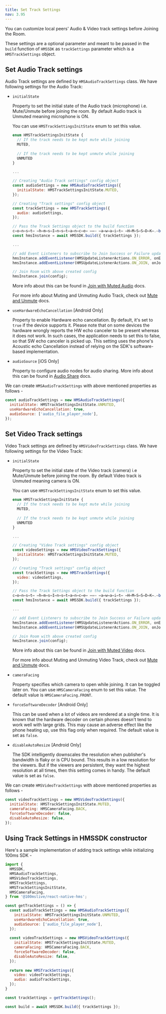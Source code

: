 ```yaml
---
title: Set Track Settings
nav: 3.95
---
```


You can customize local peers' Audio & Video track settings before Joining the Room. 

These settings are a optional parameter and meant to be passed in the `build` function of `HMSSDK` as `trackSettings` parameter which is a `HMSTrackSettings` object.


## Set Audio Track settings

Audio Track settings are defined by `HMSAudioTrackSettings` class. We have following settings for the Audio Track:

- `initialState`

  Property to set the initial state of the Audio track (microphone) i.e. Mute/Unmute before joining the room. By default Audio track is Unmuted meaning microphone is ON.
  
  You can use `HMSTrackSettingsInitState` enum to set this value.

  ```js
  enum HMSTrackSettingsInitState {
    // If the track needs to be kept mute while joining
    MUTED,
    
    // If the track needs to be kept unmute while joining  
    UNMUTED
  }

  ...

  // Creating "Audio Track settings" config object
  const audioSettings = new HMSAudioTrackSettings({
    initialState: HMSTrackSettingsInitState.MUTED,
  });

  // Creating "Track settings" config object
  const trackSettings = new HMSTrackSettings({
    audio: audioSettings,
  });

  // Pass the Track Settings object to the build function
  c̶o̶n̶s̶t̶ ̶h̶m̶s̶I̶n̶s̶t̶a̶n̶c̶e̶ ̶=̶ ̶a̶w̶a̶i̶t̶ ̶H̶M̶S̶S̶D̶K̶.̶b̶u̶i̶l̶d̶(̶)̶;̶
  const hmsInstance = await HMSSDK.build({ trackSettings });

  ...

  // add Event Listeners to subscribe to Join Success or Failure updates
  hmsInstance.addEventListener(HMSUpdateListenerActions.ON_ERROR, onError);
  hmsInstance.addEventListener(HMSUpdateListenerActions.ON_JOIN, onJoin);

  // Join Room with above created config
  hmsInstance.join(config);
  ```
  
  More info about this can be found in [Join with Muted Audio](../features/join#join-with-muted-audio-video) docs.

  For more info about Muting and Unmuting Audio Track, check out [Mute and Unmute](../features/mute) docs.

- `useHardwareEchoCancellation` [Android Only]

  Property to enable Hardware echo cancellation. By default, it's set to `true` if the device supports it. Please note that on some devices the hardware wrongly reports the HW echo canceler to be present whereas it does not work. In such cases, the application needs to set this to false, so that SW echo canceler is picked up. This setting uses the phone's Acoustic echo Cancellation instead of relying on the SDK's software-based implementation.

- `audioSource` [iOS Only]

  Property to configure audio nodes for audio sharing. More info about this can be found in [Audio Share](../features/audio-share) docs.


We can create `HMSAudioTrackSettings` with above mentioned properties as follows -

```js
const audioTrackSettings = new HMSAudioTrackSettings({
  initialState: HMSTrackSettingsInitState.UNMUTED,
  useHardwareEchoCancellation: true,
  audioSource: ['audio_file_player_node'],
});
```


## Set Video Track settings

Video Track settings are defined by `HMSVideoTrackSettings` class. We have following settings for the Video Track:

- `initialState`

  Property to set the initial state of the Video track (camera) i.e Mute/Unmute before joining the room. By default Video track is Unmuted meaning camera is ON.
  
  You can use `HMSTrackSettingsInitState` enum to set this value.

  ```js
  enum HMSTrackSettingsInitState {
    // If the track needs to be kept mute while joining
    MUTED,
    
    // If the track needs to be kept unmute while joining  
    UNMUTED
  }

  ...

  // Creating "Video Track settings" config object
  const videoSettings = new HMSVideoTrackSettings({
    initialState: HMSTrackSettingsInitState.MUTED,
  });

  // Creating "Track settings" config object
  const trackSettings = new HMSTrackSettings({
    video: videoSettings,
  });

  // Pass the Track Settings object to the build function
  c̶o̶n̶s̶t̶ ̶h̶m̶s̶I̶n̶s̶t̶a̶n̶c̶e̶ ̶=̶ ̶a̶w̶a̶i̶t̶ ̶H̶M̶S̶S̶D̶K̶.̶b̶u̶i̶l̶d̶(̶)̶;̶
  const hmsInstance = await HMSSDK.build({ trackSettings });

  ...

  // add Event Listeners to subscribe to Join Success or Failure updates
  hmsInstance.addEventListener(HMSUpdateListenerActions.ON_ERROR, onError);
  hmsInstance.addEventListener(HMSUpdateListenerActions.ON_JOIN, onJoin);

  // Join Room with above created config
  hmsInstance.join(config);
  ```

  More info about this can be found in [Join with Muted Video](../features/join#join-with-muted-audio-video) docs.
  
  For more info about Muting and Unmuting Video Track, check out [Mute and Unmute](../features/mute) docs.

- `cameraFacing`

  Property specifies which camera to open while joining. It can be toggled later on. You can use `HMSCameraFacing` enum to set this value. The default value is `HMSCameraFacing.FRONT`.

- `forceSoftwareDecoder` [Android Only]

  This can be used when a lot of videos are rendered at a single time. It is known that the hardware decoder on certain phones doesn't tend to work well with large grids. This may cause an adverse effect like the phone heating up, use this flag only when required. The default value is set as `false`.

- `disableAutoResize` [Android Only]

  The SDK intelligently downscales the resolution when publisher's bandwidth is flaky or is CPU bound. This results in a low resolution for the viewers. But if the viewers are persistent, they want the highest resolution at all times, then this setting comes in handy. The default value is set as `false`.


We can create `HMSVideoTrackSettings` with above mentioned properties as follows -

```js
const videoTrackSettings = new HMSVideoTrackSettings({
  initialState: HMSTrackSettingsInitState.MUTED,
  cameraFacing: HMSCameraFacing.BACK,
  forceSoftwareDecoder: false,
  disableAutoResize: false,
});
```


## Using Track Settings in HMSSDK constructor

Here's a sample implementation of adding track settings while initializing 100ms SDK -

```js
import {
  HMSSDK,
  HMSAudioTrackSettings,
  HMSVideoTrackSettings,
  HMSTrackSettings,
  HMSTrackSettingsInitState,
  HMSCameraFacing,
} from '@100mslive/react-native-hms';

const getTrackSettings = () => {
  const audioTrackSettings = new HMSAudioTrackSettings({
    initialState: HMSTrackSettingsInitState.UNMUTED,
    useHardwareEchoCancellation: true,
    audioSource: ['audio_file_player_node'],
  });
  
  const videoTrackSettings = new HMSVideoTrackSettings({
    initialState: HMSTrackSettingsInitState.MUTED,
    cameraFacing: HMSCameraFacing.BACK,
    forceSoftwareDecoder: false,
    disableAutoResize: false,
  });
  
  return new HMSTrackSettings({
    video: videoTrackSettings,
    audio: audioTrackSettings,
  });
}

const trackSettings = getTrackSettings();

const build = await HMSSDK.build({ trackSettings });
```
